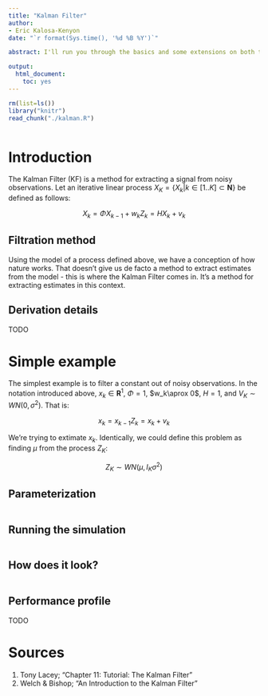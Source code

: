 ```yaml
---
title: "Kalman Filter"
author:
- Eric Kalosa-Kenyon
date: "`r format(Sys.time(), '%d %B %Y')`"

abstract: I'll run you through the basics and some extensions on both the theory of the Kalman Filter and its implementation in a simple, readable R script

output:
  html_document:
    toc: yes
---
```


```r
rm(list=ls())
library("knitr")
read_chunk("./kalman.R")
```

```r
```

# Introduction
The Kalman Filter (KF) is a method for extracting a signal from noisy
observations. Let an iterative linear process
$X_K=\{X_k | k \in [1..K] \subset \mathbf{N} \}$ be defined as follows:

$$
X_k = \Phi X_{k-1} + w_k
Z_k = H X_k + v_k
$$

## Filtration method
Using the model of a process defined above, we have a conception of how nature
works. That doesn't give us de facto a method to extract estimates from the
model - this is where the Kalman Filter comes in. It's a method for extracting
estimates in this context.

## Derivation details
TODO

# Simple example
The simplest example is to filter a constant out of noisy observations. In the
notation introduced above, $x_k\in\mathbf{R}^1$, $\Phi=1$, $w_k\aprox 0$,
$H=1$, and $V_K \sim WN(0,\sigma^2)$. That is:

$$
x_k = x_{k-1}
Z_k = x_k + v_k
$$

We're trying to extimate $x_k$. Identically, we could define this problem as
finding $\mu$ from the process $Z_K$:

$$
Z_K \sim WN(\mu, I_K\sigma^2)
$$

## Parameterization
```r
```

## Running the simulation
```r
```

## How does it look?
```r
```

## Performance profile
TODO

# Sources
1. Tony Lacey; "Chapter 11: Tutorial: The Kalman Filter"
2. Welch & Bishop; "An Introduction to the Kalman Filter"
